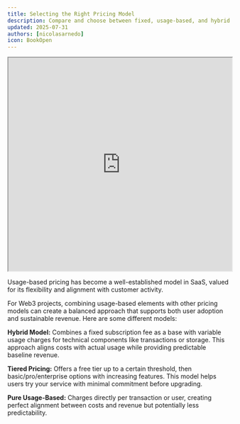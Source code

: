 ```yaml
---
title: Selecting the Right Pricing Model
description: Compare and choose between fixed, usage-based, and hybrid pricing models for your Web3 project
updated: 2025-07-31
authors: [nicolasarnedo]
icon: BookOpen
---
```


<div style={{ margin: '2rem 0' }}>
  <iframe 
    src="https://drive.google.com/file/d/1z9VmBRM249IFcAKbTXUNl6kR0PqlrBWs/preview" 
    width="100%" 
    height="480" 
    allow="autoplay"
    style={{ border: 'none', borderRadius: '8px' }}
  ></iframe>
</div>

Usage-based pricing has become a well-established model in SaaS, valued for its flexibility and alignment with customer activity. 

For Web3 projects, combining usage-based elements with other pricing models can create a balanced approach that supports both user adoption and sustainable revenue. Here are some different models:

**Hybrid Model:** Combines a fixed subscription fee as a base with variable usage charges for technical components like transactions or storage. This approach aligns costs with actual usage while providing predictable baseline revenue.

**Tiered Pricing:** Offers a free tier up to a certain threshold, then basic/pro/enterprise options with increasing features. This model helps users try your service with minimal commitment before upgrading.

**Pure Usage-Based:** Charges directly per transaction or user, creating perfect alignment between costs and revenue but potentially less predictability.
